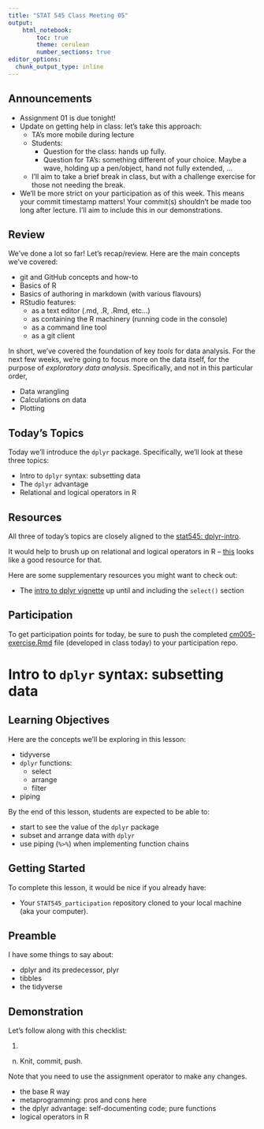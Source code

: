 ```yaml
---
title: "STAT 545 Class Meeting 05"
output:
    html_notebook:
        toc: true
        theme: cerulean
        number_sections: true
editor_options: 
  chunk_output_type: inline
---
```


## Announcements

- Assignment 01 is due tonight!
- Update on getting help in class: let's take this approach:
    - TA’s more mobile during lecture
    - Students: 
        - Question for the class: hands up fully. 
        - Question for TA's: something different of your choice. Maybe a wave, holding up a pen/object, hand not fully extended, ...
    - I'll aim to take a brief break in class, but with a challenge exercise for those not needing the break.
- We'll be more strict on your participation as of this week. This means your commit timestamp matters! Your commit(s) shouldn't be made too long after lecture. I'll aim to include this in our demonstrations.

## Review

We've done a lot so far! Let's recap/review. Here are the main concepts we've covered:

- git and GitHub concepts and how-to
- Basics of R
- Basics of authoring in markdown (with various flavours)
- RStudio features:
    - as a text editor (.md, .R, .Rmd, etc...)
    - as containing the R machinery (running code in the console)
    - as a command line tool
    - as a git client

In short, we've covered the foundation of key _tools_ for data analysis. For the next few weeks, we're going to focus more on the data itself, for the purpose of _exploratory data analysis_. Specifically, and not in this particular order, 

- Data wrangling
- Calculations on data
- Plotting

## Today's Topics

Today we'll introduce the `dplyr` package. Specifically, we'll look at these three topics:

- Intro to `dplyr` syntax: subsetting data
- The `dplyr` advantage
- Relational and logical operators in R

## Resources

All three of today's topics are closely aligned to the [stat545: dplyr-intro](http://stat545.com/block009_dplyr-intro.html).

It would help to brush up on relational and logical operators in R -- [this](https://www.datamentor.io/r-programming/operator/) looks like a good resource for  that.


Here are some supplementary resources you might want to check out:

- The [intro to dplyr vignette](https://cran.r-project.org/web/packages/dplyr/vignettes/dplyr.html) up until and including the `select()` section

## Participation

To get participation points for today, be sure to push the completed [cm005-exercise.Rmd]() file (developed in class today) to your participation repo.

# Intro to `dplyr` syntax: subsetting data

## Learning Objectives

Here are the concepts we'll be exploring in this lesson:

- tidyverse
- `dplyr` functions:
    - select
    - arrange
    - filter
- piping

By the end of this lesson, students are expected to be able to:

- start to see the value of the `dplyr` package
- subset and arrange data with `dplyr`
- use piping (`%>%`) when implementing function chains


## Getting Started

To complete this lesson, it would be nice if you already have:

- Your `STAT545_participation` repository cloned to your local machine (aka your computer).

## Preamble

I have some things to say about:

- dplyr and its predecessor, plyr
- tibbles
- the tidyverse

## Demonstration

Let's follow along with this checklist:

1. 
n. Knit, commit, push.

Note that you need to use the assignment operator to make any changes.


- the base R way
- metaprogramming: pros and cons here
- the dplyr advantage: self-documenting code; pure functions
- logical operators in R